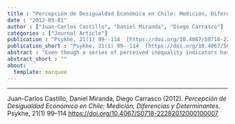 ```yaml
---
title : "Percepción de Desigualdad Económica en Chile: Medición, Diferencias y Determinantes"
date : "2012-05-01"
author : ["Juan-Carlos Castillo", "Daniel Miranda", "Diego Carrasco"]
categories : ["Journal Article"]
publication : "Psykhe, 21(1) 99--114  [https://doi.org/10.4067/S0718-22282012000100007](https://doi.org/10.4067/S0718-22282012000100007)"
publication_short : "Psykhe, 21(1) 99--114  [https://doi.org/10.4067/S0718-22282012000100007](https://doi.org/10.4067/S0718-22282012000100007)"
abstract : "Even though a series of perceived inequality indicators have been used in survey research, to date there is no research comparing these indicators. Using data from the 2009 Chilean ISSP national representative survey (N = 1,505), this research compared 3 measures of inequality perception and analyzed the influence of status, political position and evaluation of wage justice on perceptual variables, through correlation and regression methods. Results showed that the perceptual indicators are weakly associated with each other and, therefore, they can be regarded as covering different aspects of inequality perception. Furthermore, socioeconomic status had a direct influence on inequality perception, whereas those that evaluate their salary as fair tend to perceive less inequality. The consequences and projections of the study are addressed in the final discussion."
abstract_short : ""
about:
  template: marquee
---
```

---


::: {.callout-note title="How to cite this work"}

Juan-Carlos Castillo, Daniel Miranda, Diego Carrasco (2012). *Percepción de Desigualdad Económica en Chile: Medición, Diferencias y Determinantes*. Psykhe, 21(1) 99--114  [https://doi.org/10.4067/S0718-22282012000100007](https://doi.org/10.4067/S0718-22282012000100007)

:::

